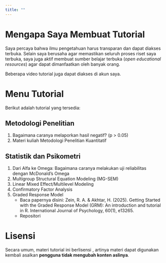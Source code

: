 ```yaml
---
title: ""
---
```


# Mengapa Saya Membuat Tutorial

Saya percaya bahwa ilmu pengetahuan harus transparan dan dapat diakses terbuka. Selain saya berusaha agar memastikan seluruh proses riset saya terbuka, saya juga aktif membuat sumber belajar terbuka (*open educational resources*) agar dapat dimanfaatkan oleh banyak orang.

Beberapa video tutorial juga dapat diakses di akun <a href="https://www.youtube.com/your-channel"><i class="fab fa-youtube"></i></a> saya.

# Menu Tutorial

Berikut adalah tutorial yang tersedia:

## Metodologi Penelitian

1. Bagaimana caranya melaporkan hasil negatif? (p > 0.05) [<i class="fas fa-external-link-alt"></i>](https://rameliaz.github.io/tutorial/hasilnegatif.html)
2. Materi kuliah Metodologi Penelitian Kuantitatif [<i class="fas fa-external-link-alt"></i>](https://osf.io/tq6pz/wiki/home/)

## Statistik dan Psikometri
1. Dari Alfa ke Omega: Bagaimana caranya melakukan uji reliabilitas dengan McDonald's Omega [<i class="fas fa-external-link-alt"></i>](https://rameliaz.github.io/tutorial/omega.html)
2. Multigroup Structural Equation Modeling (MG-SEM) [<i class="fas fa-external-link-alt"></i>](https://rameliaz.github.io/mg-sem-workshop/)
3. Linear Mixed Effect/Multilevel Modeling [<i class="fas fa-external-link-alt"></i>](https://rameliaz.github.io/mlm-lme-workshop/)
4. Confirmatory Factor Analysis [<i class="fas fa-external-link-alt"></i>](https://rameliaz.github.io/lvm-cfa/)
5. Graded Response Model
    - Baca papernya disini: Zein, R. A. & Akhtar, H. (2025). Getting Started with the Graded Response Model (GRM): An introduction and tutorial in R. International Journal of Psychology, 60(1), e13265. [<i class="fas fa-external-link-alt"></i>](https://doi.org/10.1002/ijop.13265)
    - Repositori <i class="fab fa-github"></i> [<i class="fas fa-external-link-alt"></i>](https://github.com/rameliaz/grm-tutorial-paper)


# Lisensi

Secara umum, materi tutorial ini berlisensi <i class="fab fa-creative-commons-by"></i> <i class="fab fa-creative-commons-sa"></i>, artinya materi dapat digunakan kembali asalkan **pengguna tidak mengubah konten aslinya**.

